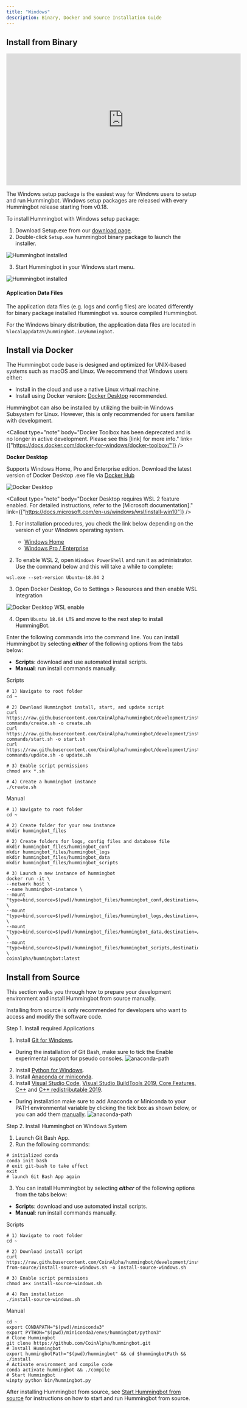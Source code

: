 ```yaml
---
title: "Windows"
description: Binary, Docker and Source Installation Guide
---
```



## Install from Binary

<iframe
  width="616"
  height="347"
  src="https://www.youtube.com/embed/9TsZ_xjExXs"
  frameborder="0"
  allow="accelerometer; autoplay; encrypted-media; gyroscope; picture-in-picture"
  allowfullscreen
></iframe>

The Windows setup package is the easiest way for Windows users to setup and run Hummingbot. Windows setup packages are released with every Hummingbot release starting from v0.18.

To install Hummingbot with Windows setup package:

1. Download Setup.exe from our [download page](https://hummingbot.io/download).
2. Double-click `Setup.exe` hummingbot binary package to launch the installer.

![Hummingbot installed](/img/windows-setup-1.png)

3. Start Hummingbot in your Windows start menu.

![Hummingbot installed](/img/windows-setup-2.png)

#### Application Data Files

The application data files (e.g. logs and config files) are located differently for binary package installed Hummingbot vs. source compiled Hummingbot.

For the Windows binary distribution, the application data files are located in `%localappdata%\hummingbot.io\Hummingbot`.

## Install via Docker

The Hummingbot code base is designed and optimized for UNIX-based systems such as macOS and Linux. We recommend that Windows users either:

- Install in the cloud and use a native Linux virtual machine.
- Install using Docker version: [Docker Desktop](https://docs.docker.com/docker-for-windows/) recommended.

Hummingbot can also be installed by utilizing the built-in Windows Subsystem for Linux. However, this is only recommended for users familiar with development.

<Callout
  type="note"
  body="Docker Toolbox has been deprecated and is no longer in active development. Please see this [link] for more info."
  link={["https://docs.docker.com/docker-for-windows/docker-toolbox/"]}
/>

**Docker Desktop**

Supports Windows Home, Pro and Enterprise edition. Download the latest version of Docker Desktop .exe file via [Docker Hub](https://hub.docker.com/editions/community/docker-ce-desktop-windows/)

![Docker Desktop](/img/docker_desktop_download.gif)

<Callout
  type="note"
  body="Docker Desktop requires WSL 2 feature enabled. For detailed instructions, refer to the [Microsoft documentation]."
  link={["https://docs.microsoft.com/en-us/windows/wsl/install-win10"]}
/>

1. For installation procedures, you check the link below depending on the version of your Windows operating system.

   - [Windows Home](https://docs.docker.com/docker-for-windows/install-windows-home/)
   - [Windows Pro / Enterprise](https://docs.docker.com/docker-for-windows/install/)

2. To enable WSL 2, open `Windows PowerShell` and run it as administrator. Use the command below and this will take a while to complete:

```Windows PowerShell
wsl.exe --set-version Ubuntu-18.04 2
```

3. Open Docker Desktop, Go to Settings > Resources and then enable WSL Integration

![Docker Desktop WSL enable](/img/docker_desktop_WSLenable.gif)

4. Open `Ubuntu 18.04 LTS` and move to the next step to install HummingBot.

Enter the following commands into the command line. You can install Hummingbot by selecting **_either_** of the following options from the tabs below:

- **Scripts**: download and use automated install scripts.
- **Manual**: run install commands manually.

Scripts

```Scripts
# 1) Navigate to root folder
cd ~

# 2) Download Hummingbot install, start, and update script
curl https://raw.githubusercontent.com/CoinAlpha/hummingbot/development/installation/docker-commands/create.sh -o create.sh
curl https://raw.githubusercontent.com/CoinAlpha/hummingbot/development/installation/docker-commands/start.sh -o start.sh
curl https://raw.githubusercontent.com/CoinAlpha/hummingbot/development/installation/docker-commands/update.sh -o update.sh

# 3) Enable script permissions
chmod a+x *.sh

# 4) Create a hummingbot instance
./create.sh
```

Manual

```Manual
# 1) Navigate to root folder
cd ~

# 2) Create folder for your new instance
mkdir hummingbot_files

# 2) Create folders for logs, config files and database file
mkdir hummingbot_files/hummingbot_conf
mkdir hummingbot_files/hummingbot_logs
mkdir hummingbot_files/hummingbot_data
mkdir hummingbot_files/hummingbot_scripts

# 3) Launch a new instance of hummingbot
docker run -it \
--network host \
--name hummingbot-instance \
--mount "type=bind,source=$(pwd)/hummingbot_files/hummingbot_conf,destination=/conf/" \
--mount "type=bind,source=$(pwd)/hummingbot_files/hummingbot_logs,destination=/logs/" \
--mount "type=bind,source=$(pwd)/hummingbot_files/hummingbot_data,destination=/data/" \
--mount "type=bind,source=$(pwd)/hummingbot_files/hummingbot_scripts,destination=/scripts/" \
coinalpha/hummingbot:latest
```

## Install from Source

This section walks you through how to prepare your development environment and install Hummingbot from source manually.

Installing from source is only recommended for developers who want to access and modify the software code.

Step 1. Install required Applications

1. Install [Git for Windows](https://git-scm.com/download/win).

- During the installation of Git Bash, make sure to tick the Enable experimental support for pseudo consoles.
  ![anaconda-path](/img/git-installation.png)

2. Install [Python for Windows](https://www.python.org/downloads/windows/).
3. Install [Anaconda or miniconda](https://docs.conda.io/projects/conda/en/latest/user-guide/install/windows.html).
4. Install [Visual Studio Code](https://code.visualstudio.com/download), [Visual Studio BuildTools 2019, Core Features, C++](https://visualstudio.microsoft.com/thank-you-downloading-visual-studio/?sku=BuildTools&rel=16) and [C++ redistributable 2019](https://aka.ms/vs/16/release/VC_redist.x64.exe).

- During installation make sure to add Anaconda or Miniconda to your PATH environmental variable by clicking the tick box as shown below, or you can add them [manually](https://www.geeksforgeeks.org/how-to-setup-anaconda-path-to-environment-variable/).
  ![anaconda-path](/img/anaconda-path.png)

<Callout
  type="note"
  body="Some prerequisites are large applications and may need to restart your computer."
/>

Step 2. Install Hummingbot on Windows System

1. Launch Git Bash App.
2. Run the following commands:

```
# initialized conda
conda init bash
# exit git-bash to take effect
exit
# launch Git Bash App again
```

3. You can install Hummingbot by selecting **_either_** of the following options from the tabs below:

- **Scripts**: download and use automated install scripts.
- **Manual**: run install commands manually.

Scripts

```scripts
# 1) Navigate to root folder
cd ~

# 2) Download install script
curl https://raw.githubusercontent.com/CoinAlpha/hummingbot/development/installation/install-from-source/install-source-windows.sh -o install-source-windows.sh

# 3) Enable script permissions
chmod a+x install-source-windows.sh

# 4) Run installation
./install-source-windows.sh
```

Manual

```Manual
cd ~
export CONDAPATH="$(pwd)/miniconda3"
export PYTHON="$(pwd)/miniconda3/envs/hummingbot/python3"
# Clone Hummingbot
git clone https://github.com/CoinAlpha/hummingbot.git
# Install Hummingbot
export hummingbotPath="$(pwd)/hummingbot" && cd $hummingbotPath && ./install
# Activate environment and compile code
conda activate hummingbot && ./compile
# Start Hummingbot
winpty python bin/hummingbot.py
```

After installing Hummingbot from source, see [Start Hummingbot from source](/operation/client/#start-hummingbot-from-source) for instructions on how to start and run Hummingbot from source.
